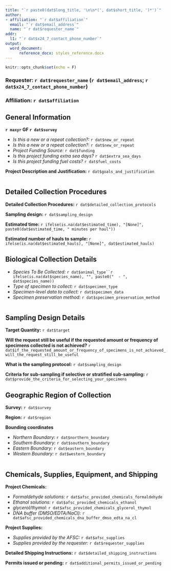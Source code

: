 ```yaml
---
title: "`r paste0(dat$long_title, '\n\n*(', dat$short_title, ')*')`"
author: 
- affiliation: "`r dat$affiliation`"
  email: "`r dat$email_address`"
  name: "`r dat$requester_name`"
addr: 
  l1: "`r dat$x24_7_contact_phone_number`"
output: 
  word_document: 
      reference_docx: styles_reference.docx
---
```


```r
knitr::opts_chunk$set(echo = F)
```

### **Requester:** `r dat$requester_name` (`r dat$email_address`; `r dat$x24_7_contact_phone_number `)

### **Affiliation:** `r dat$affiliation`

## General Information

**`r maxyr` GF `r dat$survey `**

 - *Is this a new or a repeat collection?:* `r dat$new_or_repeat `
 - *Is this a new or a repeat collection?:* `r dat$new_or_repeat `
 - *Project Funding Source:* `r dat$funding `
 - *Is this project funding extra sea days?* `r dat$extra_sea_days `
 - *Is this project funding fuel costs?* `r dat$fuel_costs `

**Project Description and Justification:** `r dat$goals_and_justification`

```r
```

## Detailed Collection Procedures

**Detailed Collection Procedures:** `r dat$detailed_collection_protocols`

**Sampling design:** `r dat$sampling_design`

**Estimated time:** `r ifelse(is.na(dat$estimated_time), "[None]", paste0(dat$estimated_time, " minutes per haul"))`

**Estimated number of hauls to sample: ** `r ifelse(is.na(dat$estimated_hauls), "[None]", dat$estimated_hauls)`

## Biological Collection Details

   - *Species To Be Collected:* `r dat$animal_type``r ifelse(is.na(dat$species_name), "", paste0("  - ", dat$species_name))`
   - *Type of specimen to collect:* `r dat$specimen_type`
   - *Specimen-level data to collect:* `r dat$specimen_data`
   - *Specimen preservation method:* `r dat$specimen_preservation_method`

```r
```

## Sampling Design Details

**Target Quantity:** `r dat$target `

**Will the request still be useful if the requested amount or frequency of specimens collected is not achieved?** `r dat$if_the_requested_amount_or_frequency_of_specimens_is_not_achieved_will_the_request_still_be_useful `

**What is the sampling protocol:** `r dat$sampling_design`

**Criteria for sub-sampling if selective or stratified sub-sampling:** `r dat$provide_the_criteria_for_selecting_your_specimens`

## Geographic Region of Collection

**Survey:** `r dat$survey`

**Region:** `r dat$region`

**Bounding coordinates**

  - *Northern Boundary:* `r dat$northern_boundary`
  - *Southern Boundary:* `r dat$southern_boundary`
  - *Eastern Boundary:* `r dat$eastern_boundary`
  - *Western Boundary:* `r dat$western_boundary`

```r
```

## Chemicals, Supplies, Equipment, and Shipping

**Project Chemicals:**  

   - *Formaldehyde solutions:* `r dat$afsc_provided_chemicals_formaldehyde `
   - *Ethanol solutions:* `r dat$afsc_provided_chemicals_ethanol `
   - *glycerol/thymol:* `r dat$afsc_provided_chemicals_glycerol_thymol `
   - *DNA buffer (DMSO/EDTA/NaCl):* `r dat$afsc_provided_chemicals_dna_buffer_dmso_edta_na_cl `

**Project Supplies:** 

   - *Supplies provided by the AFSC:* `r dat$afsc_supplies `
   - *Supplies provided by the requester:* `r dat$requester_supplies ` 

**Detailed Shipping Instructions:** `r dat$detailed_shipping_instructions `

**Permits issued or pending:** `r dat$additional_permits_issued_or_pending `

